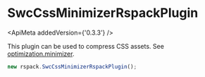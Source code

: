 
# SwcCssMinimizerRspackPlugin

<ApiMeta addedVersion={'0.3.3'} />

This plugin can be used to compress CSS assets. See [optimization.minimizer](/config/optimization.html#optimizationminimizer).

```js
new rspack.SwcCssMinimizerRspackPlugin();
```

